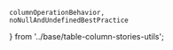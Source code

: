     columnOperationBehavior,
    noNullAndUndefinedBestPractice
} from '../base/table-column-stories-utils';

<Meta of={tableColumnNumberTextStories} />
<Title of={tableColumnNumberTextStories} />

The <Tag name={tableColumnNumberTextTag}/> column is used to display number fields as text in the <Tag name={tableTag}/>. Numbers are formatted in a locale-specific way
based on the value of the `lang` token, which can be set via the [nimble-theme-provider](?path=/docs/tokens-theme-provider--docs).

<p>{columnOperationBehavior}</p>

<Canvas of={tableColumnNumberTextStories.numberTextColumn} />
<Controls of={tableColumnNumberTextStories.numberTextColumn} />

{/* ## Styling */}

## Usage

### Best Practices

-   <NoNullAndUndefinedBestPractice />
-   If relevant to your data source, make sure to consider the IEEE 754 special cases of `-Inf`, `+Inf`, `-0`, `+0`, and `NaN`. Those values are handled as follows in the table:
    -   `-Inf` will be rendered as `-∞` in the table. It is considered the smallest possible number when sorting.
    -   `+Inf` will be rendered as `∞` in the table. It is considered the largest possible number when sorting.
    -   `-0`, `0`, and `+0` will be rendered as `0` in the table. No distinction is made between those values when grouping.
    -   `NaN` will be rendered as `NaN` in the table. It is sorted between non-defined values of `undefined`/`null` and `-Inf`.

### Angular Usage

#### Number Format Pipe

An Angular pipe is provided for formatting number values into strings outside of the Nimble table. It uses the same formatting rules (and localization) as the number-text table column.

To use it:

-   Import `NumberTextPipe` from `@ni/nimble-angular/pipes`
-   Use the pipe in your templates (pipe name is `numberText`), or instantiate and use directly in your code
-   As input, the pipe optionally takes a configuration object as a parameter. The object may include any of the following properties:
    -   `numberTextFormat` - Either `NumberTextFormat.default` or `NumberTextFormat.decimal`. Defaults to `NumberTextFormat.default`.
    -   `decimalDigits` - When `numberTextFormat` is `NumberTextFormat.decimal`, specifies the number of decimal places to show. If neither `decimalDigits` or `decimalMaximumDigits` are set, a default value of 2 is used. `decimalDigits` and `decimalMaximumDigits` cannot both be set at the same time. The value must be in the range 0 - 20 (inclusive).
    -   `decimalMaximumDigits` - When `numberTextFormat` is `NumberTextFormat.decimal`, specifies the maximum number of decimal places to show. This differs from `decimalDigits` in that trailing zeros are omitted. `decimalDigits` and `decimalMaximumDigits` cannot both be set at the same time. The value must be in the range 0 - 20 (inclusive).
    -   `unitScale` - A `UnitScale` object indicating units to display. Possible values are `byteUnitScale`, `byte1024UnitScale`, `celsiusUnitScale`, `fahrenheitUnitScale`, and `voltUnitScale` which are exported from `@ni/nimble-angular/pipes`.

{/* ## Examples */}

{/* ## Accessibility */}

{/* ## Resources */}
